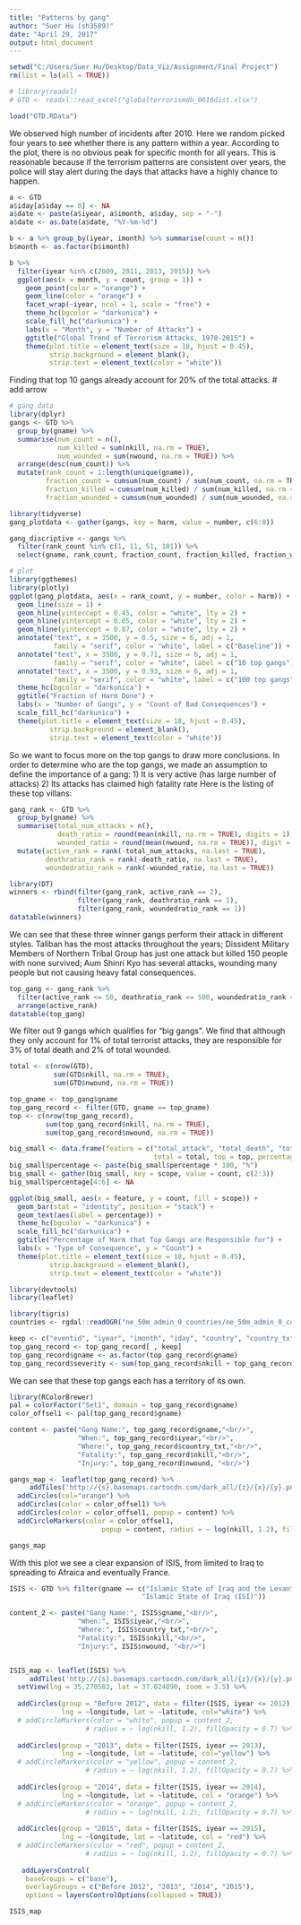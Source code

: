 ```yaml
---
title: "Patterns by gang"
author: "Suer Hu (sh3589)"
date: "April 29, 2017"
output: html_document
---
```


```r
setwd("C:/Users/Suer Hu/Desktop/Data_Viz/Assignment/Final Project")
rm(list = ls(all = TRUE))

# library(readxl)
# GTD <- readxl::read_excel("globalterrorismdb_0616dist.xlsx")

load("GTD.RData")
```

We observed high number of incidents after 2010. Here we random picked four years to see whether there is any pattern within a year. According to the plot, there is no obvious peak for specific month for all years. This is reasonable because if the terrorism patterns are consistent over years, the police will stay alert during the days that attacks have a highly chance to happen.

```r
a <- GTD
a$iday[a$iday == 0] <- NA
a$date <- paste(a$iyear, a$imonth, a$iday, sep = "-")
a$date <- as.Date(a$date, "%Y-%m-%d")

b <- a %>% group_by(iyear, imonth) %>% summarise(count = n())
b$month <- as.factor(b$imonth)

b %>% 
  filter(iyear %in% c(2009, 2011, 2013, 2015)) %>% 
  ggplot(aes(x = month, y = count, group = 1)) + 
    geom_point(color = "orange") + 
    geom_line(color = "orange") + 
    facet_wrap(~iyear, ncol = 1, scale = "free") + 
    theme_hc(bgcolor = "darkunica") + 
    scale_fill_hc("darkunica") + 
    labs(x = "Month", y = "Number of Attacks") + 
    ggtitle("Global Trend of Terrorism Attacks, 1970-2015") + 
    theme(plot.title = element_text(size = 18, hjust = 0.45), 
          strip.background = element_blank(),
          strip.text = element_text(color = "white"))
```











Finding that top 10 gangs already account for 20% of the total attacks.
# add arrow
```r
# gang data
library(dplyr)
gangs <- GTD %>%
  group_by(gname) %>%
  summarise(num_count = n(),
            num_killed = sum(nkill, na.rm = TRUE),
            num_wounded = sum(nwound, na.rm = TRUE)) %>%
  arrange(desc(num_count)) %>%
  mutate(rank_count = 1:length(unique(gname)), 
         fraction_count = cumsum(num_count) / sum(num_count, na.rm = TRUE),
         fraction_killed = cumsum(num_killed) / sum(num_killed, na.rm = TRUE),
         fraction_wounded = cumsum(num_wounded) / sum(num_wounded, na.rm = TRUE))

library(tidyverse)
gang_plotdata <- gather(gangs, key = harm, value = number, c(6:8))

gang_discriptive <- gangs %>% 
  filter(rank_count %in% c(1, 11, 51, 101)) %>%
  select(gname, rank_count, fraction_count, fraction_killed, fraction_wounded)

# plot
library(ggthemes)
library(plotly)
ggplot(gang_plotdata, aes(x = rank_count, y = number, color = harm)) +
  geom_line(size = 1) +
  geom_hline(yintercept = 0.45, color = "white", lty = 2) +
  geom_hline(yintercept = 0.65, color = "white", lty = 2) +
  geom_hline(yintercept = 0.87, color = "white", lty = 2) +
  annotate("text", x = 3500, y = 0.5, size = 6, adj = 1, 
           family = "serif", color = "white", label = c("Baseline")) +
  annotate("text", x = 3500, y = 0.71, size = 6, adj = 1, 
           family = "serif", color = "white", label = c("10 top gangs")) +
  annotate("text", x = 3500, y = 0.93, size = 6, adj = 1, 
           family = "serif", color = "white", label = c("100 top gangs")) +
  theme_hc(bgcolor = "darkunica") +
  ggtitle("Fraction of Harm Done") +
  labs(x = "Number of Gangs", y = "Count of Bad Consequences") +
  scale_fill_hc("darkunica") +
  theme(plot.title = element_text(size = 18, hjust = 0.45), 
          strip.background = element_blank(),
          strip.text = element_text(color = "white"))

```


So we want to focus more on the top gangs to draw more conclusions. In order to determine who are the top gangs, we made an assumption to define the importance of a gang: 
1) It is very active (has large number of attacks) 
2) Its attacks has claimed high fatality rate
Here is the listing of these top villans:

```r
gang_rank <- GTD %>%
  group_by(gname) %>%
  summarise(total_num_attacks = n(),
            death_ratio = round(mean(nkill, na.rm = TRUE), digits = 1),
            wounded_ratio = round(mean(nwound, na.rm = TRUE)), digit = 1) %>%
  mutate(active_rank = rank(-total_num_attacks, na.last = TRUE),
         deathratio_rank = rank(-death_ratio, na.last = TRUE),
         woundedratio_rank = rank(-wounded_ratio, na.last = TRUE))

library(DT)
winners <- rbind(filter(gang_rank, active_rank == 2),
                 filter(gang_rank, deathratio_rank == 1),
                 filter(gang_rank, woundedratio_rank == 1))
datatable(winners)
```

We can see that these three winner gangs perform their attack in different styles. Taliban has the most attacks throughout the years; Dissident Military Members of Northern Tribal Group has just one attack but killed 150 people with none survived; Aum Shinri Kyo has several attacks, wounding many people but not causing heavy fatal consequences.

```r
top_gang <- gang_rank %>%
  filter(active_rank <= 50, deathratio_rank <= 500, woundedratio_rank <= 508) %>%
  arrange(active_rank)
datatable(top_gang)
```

We filter out 9 gangs which qualifies for "big gangs". We find that although they only account for 1% of total terrorist attacks, they are responsible for 3% of total death and 2% of total wounded.

```r
total <- c(nrow(GTD), 
           sum(GTD$nkill, na.rm = TRUE), 
           sum(GTD$nwound, na.rm = TRUE))

top_gname <- top_gang$gname
top_gang_record <- filter(GTD, gname == top_gname)
top <- c(nrow(top_gang_record), 
         sum(top_gang_record$nkill, na.rm = TRUE), 
         sum(top_gang_record$nwound, na.rm = TRUE))

big_small <- data.frame(feature = c("total_attack", "total_death", "total_wounded"),
                                    total = total, top = top, percentage = round(top / total, digits = 2))
big_small$percentage <- paste(big_small$percentage * 100, "%")
big_small <- gather(big_small, key = scope, value = count, c(2:3))
big_small$percentage[4:6] <- NA

ggplot(big_small, aes(x = feature, y = count, fill = scope)) +
  geom_bar(stat = "identity", position = "stack") +
  geom_text(aes(label = percentage)) +
  theme_hc(bgcolor = "darkunica") +
  scale_fill_hc("darkunica") +
  ggtitle("Percentage of Harm that Top Gangs are Responsible for") +
  labs(x = "Type of Consequence", y = "Count") +
  theme(plot.title = element_text(size = 18, hjust = 0.45), 
          strip.background = element_blank(),
          strip.text = element_text(color = "white"))
```

```r
library(devtools)
library(leaflet)

library(tigris)
countries <- rgdal::readOGR("ne_50m_admin_0_countries/ne_50m_admin_0_countries.shp")

keep <- c("eventid", "iyear", "imonth", "iday", "country", "country_txt", "latitude", "longitude", "attacktype1_txt", "targtype1_txt", "gname", "weaptype1_txt", "nkill", "nwound")
top_gang_record <- top_gang_record[ , keep]
top_gang_record$gname <- as.factor(top_gang_record$gname)
top_gang_record$severity <- sum(top_gang_record$nkill + top_gang_record$nwound)
```

We can see that these top gangs each has a territory of its own. 
```r
library(RColorBrewer)
pal = colorFactor("Set1", domain = top_gang_record$gname)
color_offsel1 <- pal(top_gang_record$gname)

content <- paste("Gang Name:", top_gang_record$gname,"<br/>",
                 "When:", top_gang_record$iyear,"<br/>",
                 "Where:", top_gang_record$country_txt,"<br/>",
                 "Fatality:", top_gang_record$nkill,"<br/>",
                 "Injury:", top_gang_record$nwound, "<br/>")       

gangs_map <- leaflet(top_gang_record) %>% 
     addTiles('http://{s}.basemaps.cartocdn.com/dark_all/{z}/{x}/{y}.png') %>% 
  addCircles(col="orange") %>%
  addCircles(color = color_offsel1) %>%
  addCircles(color = color_offsel1, popup = content) %>%
  addCircleMarkers(color = color_offsel1, 
                       popup = content, radius = ~ log(nkill, 1.2), fillOpacity = 0.7)

gangs_map
```

With this plot we see a clear expansion of ISIS, from limited to Iraq to spreading to Afraica and eventually France.
```r
ISIS <- GTD %>% filter(gname == c("Islamic State of Iraq and the Levant (ISIL)", 
                                 "Islamic State of Iraq (ISI)"))

content_2 <- paste("Gang Name:", ISIS$gname,"<br/>",
                 "When:", ISIS$iyear,"<br/>",
                 "Where:", ISIS$country_txt,"<br/>",
                 "Fatality:", ISIS$nkill,"<br/>",
                 "Injury:", ISIS$nwound, "<br/>")      


ISIS_map <- leaflet(ISIS) %>% 
     addTiles('http://{s}.basemaps.cartocdn.com/dark_all/{z}/{x}/{y}.png', group = "base") %>%
  setView(lng = 35.270583, lat = 37.024090, zoom = 3.5) %>%
  
  addCircles(group = "Before 2012", data = filter(ISIS, iyear <= 2012), 
             lng = ~longitude, lat = ~latitude, col="white") %>%
  # addCircleMarkers(color = "white", popup = content_2, 
                   # radius = ~ log(nkill, 1.2), fillOpacity = 0.7) %>%
  
  addCircles(group = "2013", data = filter(ISIS, iyear == 2013), 
             lng = ~longitude, lat = ~latitude, col="yellow") %>%
  # addCircleMarkers(color = "yellow", popup = content_2, 
                   # radius = ~ log(nkill, 1.2), fillOpacity = 0.7) %>%
  
  addCircles(group = "2014", data = filter(ISIS, iyear == 2014), 
             lng = ~longitude, lat = ~latitude, col = "orange") %>% 
  # addCircleMarkers(color = "orange", popup = content_2, 
                   # radius = ~ log(nkill, 1.2), fillOpacity = 0.7) %>%
  
  addCircles(group = "2015", data = filter(ISIS, iyear == 2015), 
             lng = ~longitude, lat = ~latitude, col = "red") %>%
  # addCircleMarkers(color = "red", popup = content_2, 
                   # radius = ~ log(nkill, 1.2), fillOpacity = 0.7) %>%
  
   addLayersControl(
    baseGroups = c("base"),
    overlayGroups = c("Before 2012", "2013", "2014", "2015"),
    options = layersControlOptions(collapsed = TRUE))

ISIS_map
```



